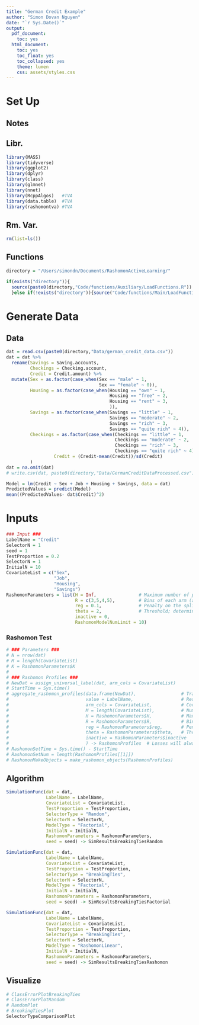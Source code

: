 ```yaml
---
title: "German Credit Example"
author: "Simon Dovan Nguyen"
date: "`r Sys.Date()`"
output:
  pdf_document:
    toc: yes
  html_document:
    toc: yes
    toc_float: yes
    toc_collapsed: yes
    theme: lumen
    css: assets/styles.css
---
```


# Set Up

## Notes

## Libr.

```r
library(MASS) 
library(tidyverse)
library(ggplot2) 
library(dplyr)
library(class)
library(glmnet)
library(nnet)
library(RcppAlgos)   #TVA
library(data.table)  #TVA
library(rashomontva) #TVA
```

## Rm. Var.

```r
rm(list=ls())
```

## Functions

```r
directory = "/Users/simondn/Documents/RashomonActiveLearning/"

if(exists("directory")){
  source(paste0(directory,"Code/functions/Auxiliary/LoadFunctions.R"))
  }else if(!exists("directory")){source("Code/functions/Main/LoadFunctions.R")}

```

# Generate Data

## Data
```r
dat = read.csv(paste0(directory,"Data/german_credit_data.csv"))
dat = dat %>%
  rename(Savings = Saving.accounts,
         Checkings = Checking.account,
         Credit = Credit.amount) %>%
  mutate(Sex = as.factor(case_when(Sex == "male" ~ 1,
                                   Sex == "female" ~ 0)),
         Housing = as.factor(case_when(Housing == "own" ~ 1,
                                       Housing == "free" ~ 2,
                                       Housing == "rent" ~ 3,
                                       )),
         Savings = as.factor(case_when(Savings == "little" ~ 1,
                                       Savings == "moderate" ~ 2,
                                       Savings == "rich" ~ 3,
                                       Savings == "quite rich" ~ 4)),
         Checkings = as.factor(case_when(Checkings == "little" ~ 1,
                                         Checkings == "moderate" ~ 2,
                                         Checkings == "rich" ~ 3,
                                         Checkings == "quite rich" ~ 4)),
                  Credit = (Credit-mean(Credit))/sd(Credit)
         )
dat = na.omit(dat)
# write.csv(dat, paste0(directory,"Data/GermanCreditDataProcessed.csv") )
```

```r
Model = lm(Credit ~ Sex + Job + Housing + Savings, data = dat)
PredictedValues = predict(Model)
mean((PredictedValues- dat$Credit)^2)
```

# Inputs
```r
### Input ###
LabelName = "Credit"
SelectorN = 1
seed = 1
TestProportion = 0.2
SelectorN = 1
InitialN = 10
CovariateList = c("Sex",
                  "Job",
                  "Housing",
                  "Savings")
RashomonParameters = list(H = Inf,                # Maximum number of pools/splits
                          R = c(3,5,4,5),         # Bins of each arm (assume 0 exists)
                          reg = 0.1,              # Penalty on the splits
                          theta = 2,              # Threshold; determine relative to best model
                          inactive = 0,
                          RashomonModelNumLimit = 10)
```


### Rashomon Test
```r
# ### Parameters ###
# N = nrow(dat)
# M = length(CovariateList)
# K = RashomonParameters$K
# 
# ### Rashomon Profiles ###
# NewDat = assign_universal_label(dat, arm_cols = CovariateList)
# StartTime = Sys.time()
# aggregate_rashomon_profiles(data.frame(NewDat),                 # TrainingSetTrainingData
#                             value = LabelName,                  # Response names
#                             arm_cols = CovariateList,           # Covariate names
#                             M = length(CovariateList),          # Number of covariates
#                             H = RashomonParameters$H,           # Maximum number of pools/splits
#                             R = RashomonParameters$R,           # Bins of each arm (assume 0 exists)
#                             reg = RashomonParameters$reg,       # Penalty on the splits
#                             theta = RashomonParameters$theta,   # Threshold
#                             inactive = RashomonParameters$inactive
#                             ) -> RashomonProfiles  # Losses will always be the last one - (active arms)
# RashomonSetTime = Sys.time() - StartTime
# RashomonSetNum = length(RashomonProfiles[[1]])
# RashomonMakeObjects = make_rashomon_objects(RashomonProfiles)
```

## Algorithm
```r
SimulationFunc(dat = dat,
               LabelName = LabelName,
               CovariateList = CovariateList,
               TestProportion = TestProportion,
               SelectorType = "Random",
               SelectorN = SelectorN,
               ModelType = "Factorial",
               InitialN = InitialN,
               RashomonParameters = RashomonParameters,
               seed = seed) -> SimResultsBreakingTiesRandom
```

```r
SimulationFunc(dat = dat,
               LabelName = LabelName,
               CovariateList = CovariateList,
               TestProportion = TestProportion,
               SelectorType = "BreakingTies",
               SelectorN = SelectorN,
               ModelType = "Factorial",
               InitialN = InitialN,
               RashomonParameters = RashomonParameters,
               seed = seed) -> SimResultsBreakingTiesFactorial
```

```r
SimulationFunc(dat = dat,
               LabelName = LabelName,
               CovariateList = CovariateList,
               TestProportion = TestProportion,
               SelectorType = "BreakingTies",
               SelectorN = SelectorN,
               ModelType = "RashomonLinear",
               InitialN = InitialN,
               RashomonParameters = RashomonParameters,
               seed = seed) -> SimResultsBreakingTiesRashomon

```

## Visualize

```r
# ClassErrorPlotBreakingTies
# ClassErrorPlotRandom
# RandomPlot
# BreakingTiesPlot
SelectorTypeComparisonPlot
```

